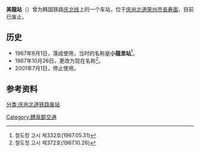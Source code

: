 {{朝鮮半島車站資訊
|公司色 = black
|文字色 = 
|站名 = 美龍站
|圖片 = 
|pxl = 
|圖片說明 = 
|前一站 = [[鱼登站|鱼登]]
|前一站距離 = 4.0
|後一站距離 = 2.7
|後一站 = [[盤邱站|盤邱]]
|諺文 = 미룡역
|朝鮮漢字 = 美龍驛
|文觀部式 = Miryong-yeok
|馬-賴式 = 
|副站名 = 
|車站編號 = 
|停站路線數 = 
|所屬公司 = [[大韩民国铁道厅|大韩民国铁道厅]]
|所屬路線 = [[庆北线|庆北线]]
|距離 = 98.3
|起點站 = [[金泉站_(庆尚北道)|金泉]]
|所在地 =[[庆尚北道|庆尚北道]][[荣州市|荣州市]][[長寿面|長寿面]]
|車站構造 = 地面车站
|月台配置 = 
|啟用年月日 = 1967年6月1日
|廢站年月日 = 2001年7月1日
|上下車人次 = 
|統計年度 = 
|轉車 = 
|備註 = 
|全寬備註 = 
}}

'''美龍站'''（{{kor|諺=미룡역|漢=美龍驛|羅=Miryong yeok|f=y}}）曾为韩国铁路[[庆北线|庆北线]]上的一个车站，位于[[庆尚北道|庆尚北道]][[荣州市|荣州市]][[長寿面|長寿面]]，目前已废止。

== 历史 ==
*1967年6月1日，落成使用，当时的名称是'''小龍里站'''<ref>철도청 고시 제332호(1967.05.31)</ref>。
*1967年10月26日，更改为现在名称<ref>철도청 고시 제372호(1967.10.26)</ref>。
*2001年7月1日，停止使用。

== 参考资料 ==
{{reflist}}

{{庆北线}}

[[分类:庆尚北道铁路废站|分类:庆尚北道铁路废站]]
[[Category:醴泉郡交通|Category:醴泉郡交通]]
